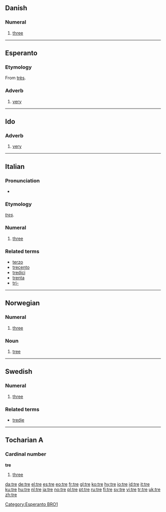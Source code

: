 {{see|tré|tree}}
==Danish==

===Numeral===
{{infl|da|numeral}}

# {{cardinal|lang=da}} [[three]]

----

==Esperanto==

===Etymology===
From {{F.|es}} [[très]].

===Adverb===
{{infl|eo|adverb}}

# [[very]]

[[Category:Esperanto BRO1]]

----

==Ido==

===Adverb===
{{infl|io|adverb}}

# [[very]]

----

==Italian==

===Pronunciation===
* {{IPA|[tre]}}

===Etymology===
{{L.|it}} ''[[tres]]''.

===Numeral===
{{infl|it|numeral}}

# {{cardinal|lang=it}} [[three]]

===Related terms===
*[[terzo]]
*[[trecento]]
*[[tredici]]
*[[trenta]]
*[[tri-]]

----

==Norwegian==

===Numeral===
{{infl|no|numeral}}

# {{cardinal|lang=no}} [[three]]

===Noun===
{{no-noun-irreg|n|[[treet]]|[[trær]]|[[trærne]]}}

# [[tree]]

----

==Swedish==

===Numeral===
{{infl|sv|numeral}}

# {{cardinal|lang=sv}} [[three]]

===Related terms===
*[[tredje]]

----

==Tocharian A==

===Cardinal number===
'''tre'''

# {{cardinal|lang=xto}} [[three]]

[[da:tre]]
[[de:tre]]
[[el:tre]]
[[es:tre]]
[[eo:tre]]
[[fr:tre]]
[[gl:tre]]
[[ko:tre]]
[[hy:tre]]
[[io:tre]]
[[id:tre]]
[[it:tre]]
[[ku:tre]]
[[hu:tre]]
[[nl:tre]]
[[ja:tre]]
[[no:tre]]
[[pl:tre]]
[[pt:tre]]
[[ru:tre]]
[[fi:tre]]
[[sv:tre]]
[[vi:tre]]
[[tr:tre]]
[[uk:tre]]
[[zh:tre]]